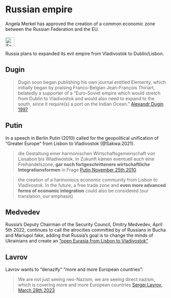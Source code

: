 # Russian empire {#sec-russia-empire}

::: {.callout-caution title="Myth"}
Angela Merkel has approved the creation of a common economic zone between the Russian Federation and the EU.
[<br></br>![Search for topic in EUvsDisinfo](../all_common_img/EUvsDisinfo_400x240.jpg){height=2em}](https://euvsdisinfo.eu/disinformation-cases/?text=Vladivostok%20(Lisbon%7CDublin)&sort=relevance)
:::

::: {.callout-tip title="Truth"}
Russia plans to expanded its evil empire from Vladivostok to Dublin/Lisbon.
:::

## Dugin

> Dugin soon began publishing his own journal entitled Elementy, which initially began by praising Franco-Belgian Jean-François Thiriart, belatedly a supporter of a "Euro-Soviet empire which would stretch from Dublin to Vladivostok and would also need to expand to the south, since it require(s) a port on the Indian Ocean."
> [Alexandr Dugin 1997](https://en.m.wikipedia.org/wiki/Aleksandr_Dugin)


## Putin

In a speech in Berlin Putin (2010) called for the geopolitical unification of “Greater
Europe” from Lisbon to Vladivostok (@Sakwa:2021).

> die Gestaltung einer harmonischen Wirtschaftsgemeinschaft von Lissabon bis Wladiwostok. In Zukunft kämen eventuell auch eine Freihandelszone, __gar noch fortgeschrittenere wirtschaftliche Integrationsformen__ in Frage
> [Putin November 25th 2010](https://www.sueddeutsche.de/wirtschaft/putin-plaedoyer-fuer-wirtschaftsgemeinschaft-von-lissabon-bis-wladiwostok-1.1027908)

> the creation of a harmonious economic community from Lisbon to Vladivostok. In the future, a free trade zone and __even more advanced forms of economic integration__ could also be considered
> (our translation, our emphasis)


## Medvedev

Russia's Deputy Chairman of the Security Council, Dmitry Medvedev, April 5th 2022, continues to call the atrocities committed by of Russians in Bucha and Mariupol fake, adding that Russia's goal is to change the minds of Ukrainians and create an ["open Eurasia from Lisbon to Vladivostok"](https://www.pravda.com.ua/eng/news/2022/04/5/7337275/)


## Lavrov

Lavrov wants to "denazify" "more and more European countries": 

> We are not just seeing neo-Nazism, we are seeing direct nazism, which is covering more and more European countries
> [Sergei Lavrov, March 28th 2023](https://www.theguardian.com/world/2023/mar/28/putin-prepares-russia-for-forever-war-with-west-as-ukraine-invasion-stalls) 


